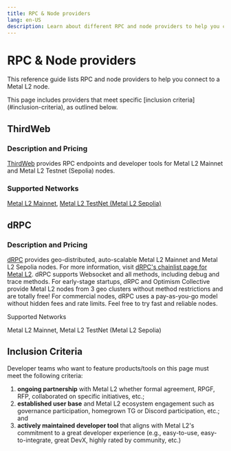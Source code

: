 ```yaml
---
title: RPC & Node providers
lang: en-US
description: Learn about different RPC and node providers to help you connect to a Metal L2 node.
---
```



# RPC & Node providers

This reference guide lists RPC and node providers to help you connect to a Metal L2 node.

<Callout type="default">
  This page includes providers that meet specific [inclusion criteria](#inclusion-criteria), as outlined below. 
</Callout>

## ThirdWeb

### Description and Pricing
[ThirdWeb](https://thirdweb.com/) provides RPC endpoints and developer tools for Metal L2 Mainnet and Metal L2 Testnet (Sepolia) nodes.


### Supported Networks

[Metal L2 Mainnet](https://thirdweb.com/metal-l2), 
[Metal L2 TestNet (Metal L2 Sepolia)](https://thirdweb.com/metal-l2-testnet) 


## dRPC

### Description and Pricing
[dRPC](https://drpc.org) provides geo-distributed, auto-scalable Metal L2 Mainnet and Metal L2 Sepolia nodes. For more information, visit [dRPC's chainlist page for Metal L2](https://drpc.org/chainlist/metall2). dRPC supports Websocket and all methods, including debug and trace methods. 
For early-stage startups, dRPC and Optimism Collective provide Metal L2 nodes from 3 geo clusters without method restrictions and are totally free! 
For commercial nodes, dRPC uses a pay-as-you-go model without hidden fees and rate limits. Feel free to try fast and reliable nodes.

Supported Networks

Metal L2 Mainnet, 
Metal L2 TestNet (Metal L2 Sepolia) 


## Inclusion Criteria

Developer teams who want to feature products/tools on this page must meet the following criteria:

1.  **ongoing partnership** with Metal L2 whether formal agreement, RPGF, RFP, collaborated on specific initiatives, etc.;
2.  **established user base** and Metal L2 ecosystem engagement such as governance participation, homegrown TG or Discord participation, etc.; and
3.  **actively maintained developer tool** that aligns with Metal L2's commitment to a great developer experience (e.g., easy-to-use, easy-to-integrate, great DevX, highly rated by community, etc.)

